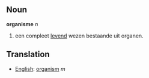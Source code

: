 ==Noun==
'''organisme''' ''n''
# een compleet [[leven|levend]] wezen bestaande uit organen.

==Translation==
*[[English]]: [[organism]] ''m''